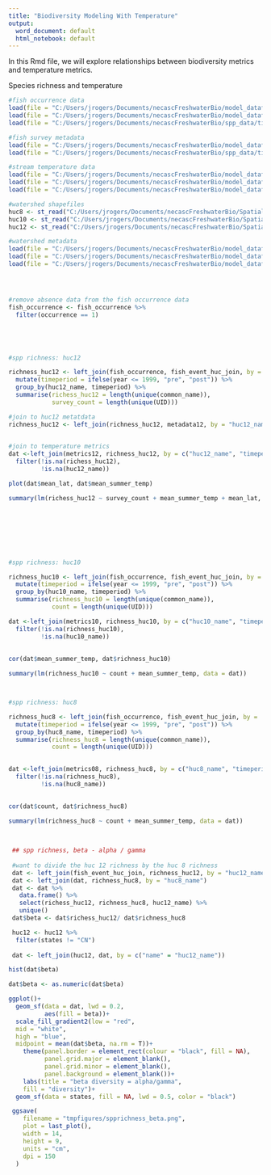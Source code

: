 ```yaml
---
title: "Biodiversity Modeling With Temperature"
output:
  word_document: default
  html_notebook: default
---
```


In this Rmd file, we will explore relationships between biodiversity metrics and temperature metrics. 


Species richness and temperature
```r


#fish occurrence data
load(file = "C:/Users/jrogers/Documents/necascFreshwaterBio/model_datafiles/fish_occurrence.RData")
load(file = "C:/Users/jrogers/Documents/necascFreshwaterBio/model_datafiles/fish_count_with_zeros.RData")
load(file = "C:/Users/jrogers/Documents/necascFreshwaterBio/spp_data/tidydata/all_fish_size.RData")

#fish survey metadata
load(file = "C:/Users/jrogers/Documents/necascFreshwaterBio/model_datafiles/fish_event_huc_join.RData")
load(file = "C:/Users/jrogers/Documents/necascFreshwaterBio/spp_data/tidydata/all_fish_method.RData")

#stream temperature data
load(file = "C:/Users/jrogers/Documents/necascFreshwaterBio/model_datafiles/sheds_temp_metrics_huc12.RData")
load(file = "C:/Users/jrogers/Documents/necascFreshwaterBio/model_datafiles/sheds_temp_metrics_huc10.RData")
load(file = "C:/Users/jrogers/Documents/necascFreshwaterBio/model_datafiles/sheds_temp_metrics_huc08.RData")

#watershed shapefiles
huc8 <- st_read("C:/Users/jrogers/Documents/necascFreshwaterBio/SpatialData/NHDplus/WBDHU8/WBDHU8_NE.shp")
huc10 <- st_read("C:/Users/jrogers/Documents/necascFreshwaterBio/SpatialData/NHDplus/WBDHU10/WBDHU10_NE.shp")
huc12 <- st_read("C:/Users/jrogers/Documents/necascFreshwaterBio/SpatialData/NHDplus/WBDHU12/WBDHU12_NE.shp")

#watershed metadata
load(file = "C:/Users/jrogers/Documents/necascFreshwaterBio/model_datafiles/metadata_huc12.RData")
load(file = "C:/Users/jrogers/Documents/necascFreshwaterBio/model_datafiles/metadata_huc10.RData")
load(file = "C:/Users/jrogers/Documents/necascFreshwaterBio/model_datafiles/metadata_huc08.RData")




#remove absence data from the fish occurrence data
fish_occurrence <- fish_occurrence %>% 
  filter(occurrence == 1)





#spp richness: huc12

richness_huc12 <- left_join(fish_occurrence, fish_event_huc_join, by = 'UID') %>% 
  mutate(timeperiod = ifelse(year <= 1999, "pre", "post")) %>% 
  group_by(huc12_name, timeperiod) %>% 
  summarise(richess_huc12 = length(unique(common_name)),
            survey_count = length(unique(UID)))

#join to huc12 metatdata
richness_huc12 <- left_join(richness_huc12, metadata12, by = "huc12_name")
  

#join to temperature metrics
dat <-left_join(metrics12, richness_huc12, by = c("huc12_name", "timeperiod"))%>% 
  filter(!is.na(richess_huc12),
         !is.na(huc12_name)) 

plot(dat$mean_lat, dat$mean_summer_temp)

summary(lm(richess_huc12 ~ survey_count + mean_summer_temp + mean_lat, data = dat))








#spp richness: huc10

richness_huc10 <- left_join(fish_occurrence, fish_event_huc_join, by = 'UID')%>% 
  mutate(timeperiod = ifelse(year <= 1999, "pre", "post")) %>% 
  group_by(huc10_name, timeperiod) %>% 
  summarise(richness_huc10 = length(unique(common_name)),
            count = length(unique(UID)))

dat <-left_join(metrics10, richness_huc10, by = c("huc10_name", "timeperiod"))%>% 
  filter(!is.na(richness_huc10),
         !is.na(huc10_name))
  
  
cor(dat$mean_summer_temp, dat$richness_huc10)

summary(lm(richness_huc10 ~ count + mean_summer_temp, data = dat))



#spp richness: huc8

richness_huc8 <- left_join(fish_occurrence, fish_event_huc_join, by = 'UID') %>% 
  mutate(timeperiod = ifelse(year <= 1999, "pre", "post")) %>%  
  group_by(huc8_name, timeperiod) %>% 
  summarise(richness_huc8 = length(unique(common_name)),
            count = length(unique(UID)))
  

dat <-left_join(metrics08, richness_huc8, by = c("huc8_name", "timeperiod"))%>% 
  filter(!is.na(richness_huc8),
         !is.na(huc8_name))
    

cor(dat$count, dat$richness_huc8)

summary(lm(richness_huc8 ~ count + mean_summer_temp, data = dat))

 
 
 ## spp richness, beta - alpha / gamma
 
 #want to divide the huc 12 richness by the huc 8 richness
 dat <- left_join(fish_event_huc_join, richness_huc12, by = "huc12_name")
 dat <- left_join(dat, richness_huc8, by = "huc8_name")
 dat <- dat %>% 
   data.frame() %>% 
   select(richess_huc12, richness_huc8, huc12_name) %>% 
   unique()
 dat$beta <- dat$richess_huc12/ dat$richness_huc8

 huc12 <- huc12 %>% 
  filter(states != "CN")
 
 dat <- left_join(huc12, dat, by = c("name" = "huc12_name"))

hist(dat$beta)

dat$beta <- as.numeric(dat$beta)

ggplot()+
  geom_sf(data = dat, lwd = 0.2,
          aes(fill = beta))+
  scale_fill_gradient2(low = "red",
  mid = "white",
  high = "blue",
  midpoint = mean(dat$beta, na.rm = T))+
    theme(panel.border = element_rect(colour = "black", fill = NA),
          panel.grid.major = element_blank(),
          panel.grid.minor = element_blank(),
          panel.background = element_blank())+
    labs(title = "beta diversity = alpha/gamma",
    fill = "diversity")+
  geom_sf(data = states, fill = NA, lwd = 0.5, color = "black")

 ggsave(
    filename = "tmpfigures/spprichness_beta.png",
    plot = last_plot(),
    width = 14,
    height = 9,
    units = "cm",
    dpi = 150
  )


```